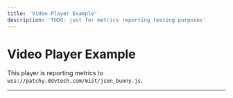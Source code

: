 ```yaml
---
title: 'Video Player Example'
description: 'TODO: just for metrics reporting testing purposes'
---
```



# Video Player Example

This player is reporting metrics to `wss://patchy.ddvtech.com/mist/json_bunny.js`.

<hr />
<AssetDemoPlayer />
